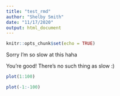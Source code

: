 ```yaml
---
title: "test_rmd"
author: "Shelby Smith"
date: "11/17/2020"
output: html_document
---
```


```r
knitr::opts_chunk$set(echo = TRUE)
```

Sorry I'm so slow at this haha

You're good! There's no such thing as slow :)

```r
plot(1:100)
```

```r
plot(-1:-100)
```


